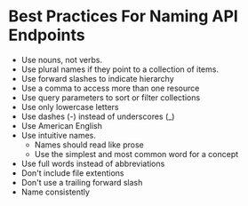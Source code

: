 # Best Practices For Naming API Endpoints 

* Use nouns, not verbs.
* Use plural names if they point to a collection of items.
* Use forward slashes to indicate hierarchy
* Use a comma to access more than one resource
* Use query parameters to sort or filter collections
* Use only lowercase letters
* Use dashes (-) instead of underscores (\_)
* Use American English
* Use intuitive names.
	* Names should read like prose
	* Use the simplest and most common word for a concept
* Use full words instead of abbreviations
* Don't include file extentions
* Don't use a trailing forward slash
* Name consistently